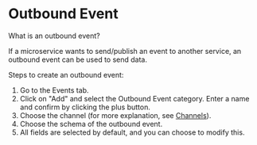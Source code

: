 # Outbound Event

What is an outbound event?

If a microservice wants to send/publish an event to another service, an outbound event can be used to send data.

Steps to create an outbound event:

1. Go to the Events tab.
2. Click on "Add" and select the Outbound Event category. Enter a name and confirm by clicking the plus button.
3. Choose the channel (for more explanation, see [Channels](./channels)).
4. Choose the schema of the outbound event.
5. All fields are selected by default, and you can choose to modify this.
